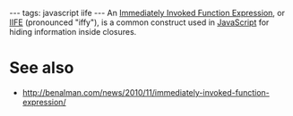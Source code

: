 ---
tags: javascript iife
---
An [[Immediately Invoked Function Expression]], or [[IIFE]] (pronounced "iffy"), is a common construct used in [[JavaScript]] for hiding information inside closures.

= See also =

* http://benalman.com/news/2010/11/immediately-invoked-function-expression/
